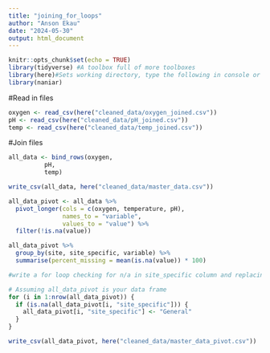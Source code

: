 ```yaml
---
title: "joining_for_loops"
author: "Anson Ekau"
date: "2024-05-30"
output: html_document
---
```


```r
knitr::opts_chunk$set(echo = TRUE)
library(tidyverse) #A toolbox full of more toolboxes
library(here)#Sets working directory, type the following in console or in a code chunk. 'here::set_here()' 
library(naniar)
```

#Read in files
```r
oxygen <- read_csv(here("cleaned_data/oxygen_joined.csv"))
pH <- read_csv(here("cleaned_data/pH_joined.csv"))
temp <- read_csv(here("cleaned_data/temp_joined.csv"))
```
#Join files
```r
all_data <- bind_rows(oxygen,
          pH,
          temp)
```

```r
write_csv(all_data, here("cleaned_data/master_data.csv"))
```

```r
all_data_pivot <- all_data %>% 
  pivot_longer(cols = c(oxygen, temperature, pH), 
               names_to = "variable", 
               values_to = "value") %>%
  filter(!is.na(value))
```

```r
all_data_pivot %>%
  group_by(site, site_specific, variable) %>%
  summarise(percent_missing = mean(is.na(value)) * 100)
```

```r
#write a for loop checking for n/a in site_specific column and replacing them with the character "test". the data set is called all_data_pivot

# Assuming all_data_pivot is your data frame
for (i in 1:nrow(all_data_pivot)) {
  if (is.na(all_data_pivot[i, "site_specific"])) {
    all_data_pivot[i, "site_specific"] <- "General"
  }
}

```

```r
write_csv(all_data_pivot, here("cleaned_data/master_data_pivot.csv"))
```

